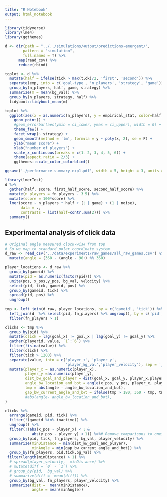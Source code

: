 ```yaml
---
title: "R Notebook"
output: html_notebook
---
```


```r
library(tidyverse)
library(lme4)
library(ggthemes)

d <- dir(path = "../../simulations/output/predictions-emergent/",
	    pattern = "simulation",
	    full.names = T) %>%
	  map(read_csv) %>%
	  reduce(rbind) 
```

```r
toplot <- d %>% 
  mutate(half = ifelse(tick > max(tick)/2, 'first', 'second')) %>%
  separate(exp, into = c('goal-type', 'n_players', 'strategy', 'game')) %>%
  group_by(n_players, half, game, strategy) %>%
  summarize(m = mean(bg_val)) %>%
  group_by(n_players, strategy, half) %>%
  tidyboot::tidyboot_mean(m) 

toplot %>%
  ggplot(aes(x = as.numeric(n_players), y = empirical_stat, color=half)) +
    geom_point() +
    #geom_errorbar(aes(ymin = ci_lower, ymax = ci_upper), width = 0) +
    theme_few() +
    facet_wrap(~ strategy) +
    geom_smooth(method = 'lm', formula = y ~ poly(x, 2), se = F) +
    ylab("mean score") +
    xlab("number of players") +
    scale_x_continuous(breaks = c(1, 2, 3, 4, 5, 6)) +
    theme(aspect.ratio = 2/3) +
    ggthemes::scale_color_colorblind()

ggsave('./performance-summary-exp1.pdf', width = 5, height = 3, units = 'in', useDingbats = F)
```

```r
library(lmerTest)
d %>% 
  gather(half, score, first_half_score, second_half_score) %>%
  mutate(n_players = fn_players - 3.5) %>%
  mutate(score = 100*score) %>%
  lmer(score ~ n_players * half + (1 | game) + (1 | noise), 
       data = .,
       contrasts = list(half=contr.sum(2))) %>%
  summary()
```

## Experimental analysis of click data

```r
# Original angle measured clock-wise from top
# So we map to standard polar coordinate system
d_raw <- read_csv('../data/experiment1/raw_games/all_raw_games.csv') %>%
  mutate(angle = (360 - (angle - 90)) %% 360) 

player_locations <- d_raw %>%
  group_by(gameid) %>%
  mutate(pid = as.numeric(factor(pid))) %>%
  unite(pos, x_pos,y_pos, bg_val, velocity) %>%
  select(pid, tick, gameid, pos) %>%
  group_by(gameid, tick) %>%
  spread(pid, pos) %>%
  ungroup() 
  
tmp <- left_join(d_raw, player_locations, by = c('gameid', 'tick')) %>%
  left_join(d  %>% select(pid, fn_players) %>% ungroup(), by = c('pid')) %>%
  filter(fn_players > 1)

clicks <- tmp %>%
  group_by(pid) %>%
  mutate(click = lag(goal_x) != goal_x | lag(goal_y) != goal_y) %>%
  gather(playerid, value, `1`:`6`) %>%
  filter(!is.na(value)) %>%
  filter(click) %>%
  filter(tick > 1200) %>% 
  separate(value, into = c('player_x', 'player_y',
                           'player_bg_val','player_velocity'), sep = '_') %>%
  mutate(player_x = as.numeric(player_x),
         player_y =as.numeric(player_y),
         dist_bw_goal_and_player = dist(goal_x, goal_y, player_x,player_y),
         angle_bw_location_and_bot = angle(x_pos, y_pos, player_x, player_y),
         tmp = abs(angle - angle_bw_location_and_bot),
         gap_bw_current_angle_and_bot = ifelse(tmp > 180, 360 - tmp, tmp)
         #abs(angle- angle_bw_location_and_bot),
)

clicks %>% 
  arrange(gameid, pid, tick) %>%
  filter(!(gameid %in% inactive)) %>%
  ungroup() %>%
  filter(!(abs(x_pos - player_x) < 1 & 
            abs(y_pos - player_y) < 1)) %>%# Remove comparisons to oneself
  group_by(pid, tick, fn_players, bg_val, player_velocity) %>%
  summarize(minDistance = min(dist_bw_goal_and_player),
            minAngle = min(gap_bw_current_angle_and_bot)) %>%
  group_by(fn_players, pid,tick,bg_val) %>%
 filter(length(minDistance) > 1) %>%
  # spread(player_velocity,  minDistance) %>%
  # mutate(diff = `0` - `1`) %>%
  # group_by(pid,  bg_val) %>%
  # summarize(diff =  mean(diff)) %>%
  group_by(bg_val, fn_players, player_velocity) %>%
  summarize(dist =  mean(minDistance),
            angle = mean(minAngle))
``` 